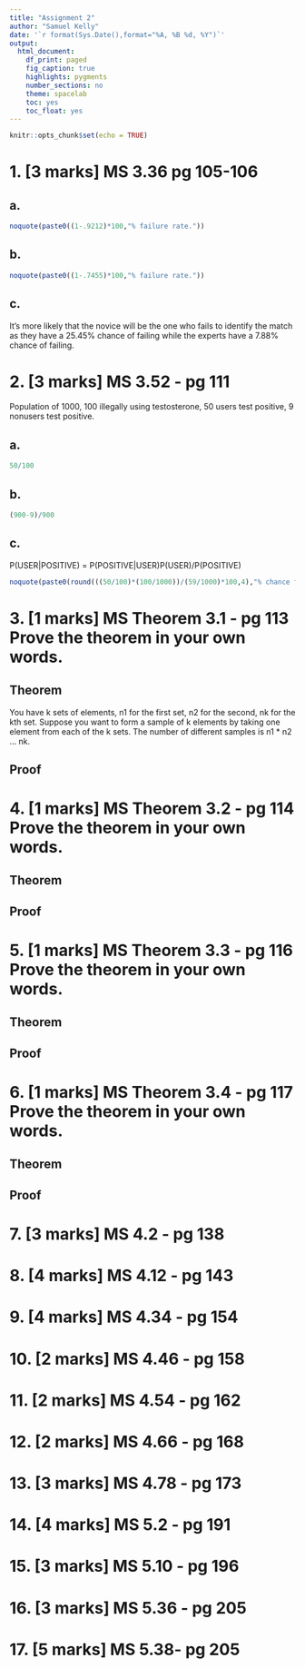 ```yaml
---
title: "Assignment 2"
author: "Samuel Kelly"
date: '`r format(Sys.Date(),format="%A, %B %d, %Y")`'
output: 
  html_document:
    df_print: paged
    fig_caption: true
    highlights: pygments
    number_sections: no
    theme: spacelab
    toc: yes
    toc_float: yes
---
```


```r
knitr::opts_chunk$set(echo = TRUE)
```

# 1. [3 marks] MS 3.36 pg 105-106

## a. 

```r
noquote(paste0((1-.9212)*100,"% failure rate."))
```

## b.

```r
noquote(paste0((1-.7455)*100,"% failure rate."))
```

## c.

It's more likely that the novice will be the one who fails to identify the match as they have a 25.45% chance of failing while the experts have a 7.88% chance of failing.

# 2. [3 marks] MS 3.52 - pg 111

Population of 1000, 100 illegally using testosterone, 50 users test positive, 9 nonusers test positive.

## a.

```r
50/100
```

## b.

```r
(900-9)/900
```

## c.

P(USER|POSITIVE) = P(POSITIVE|USER)P(USER)/P(POSITIVE)
```r
noquote(paste0(round(((50/100)*(100/1000))/(59/1000)*100,4),"% chance that an athlete is really doping."))
```

# 3. [1 marks] MS Theorem 3.1 - pg 113 Prove the theorem in your own words.

## Theorem

You have k sets of elements, n1 for the first set, n2 for the second, nk for the kth set. Suppose you want to form a sample of k elements by taking one element from each of the k sets. The number of different samples is n1 * n2 ... nk.

## Proof



# 4. [1 marks] MS Theorem 3.2 - pg 114 Prove the theorem in your own words.

## Theorem

## Proof

# 5. [1 marks] MS Theorem 3.3 - pg 116 Prove the theorem in your own words.

## Theorem

## Proof

# 6. [1 marks] MS Theorem 3.4 - pg 117 Prove the theorem in your own words.

## Theorem

## Proof

# 7. [3 marks] MS 4.2 - pg 138



# 8. [4 marks] MS 4.12 - pg 143

# 9. [4 marks] MS 4.34 - pg 154

# 10. [2 marks] MS 4.46 - pg 158

# 11. [2 marks] MS 4.54 - pg 162

# 12. [2 marks] MS 4.66 - pg 168

# 13. [3 marks] MS 4.78 - pg 173

# 14. [4 marks] MS 5.2 - pg 191

# 15. [3 marks] MS 5.10 - pg 196

# 16. [3 marks] MS 5.36 - pg 205

# 17. [5 marks] MS 5.38- pg 205
